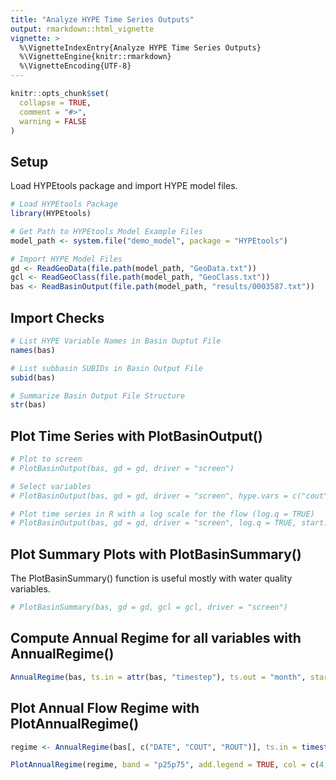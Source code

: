 ---
title: "Analyze HYPE Time Series Outputs"
output: rmarkdown::html_vignette
vignette: >
  %\VignetteIndexEntry{Analyze HYPE Time Series Outputs}
  %\VignetteEngine{knitr::rmarkdown}
  %\VignetteEncoding{UTF-8}
---

```{r, include = FALSE}
knitr::opts_chunk$set(
  collapse = TRUE,
  comment = "#>",
  warning = FALSE
)
```

## Setup
Load HYPEtools package and import HYPE model files.
```{r setup, message=FALSE}
# Load HYPEtools Package
library(HYPEtools)

# Get Path to HYPEtools Model Example Files
model_path <- system.file("demo_model", package = "HYPEtools")

# Import HYPE Model Files
gd <- ReadGeoData(file.path(model_path, "GeoData.txt"))
gcl <- ReadGeoClass(file.path(model_path, "GeoClass.txt"))
bas <- ReadBasinOutput(file.path(model_path, "results/0003587.txt"))
```

## Import Checks
```{r checks}
# List HYPE Variable Names in Basin Ouptut File
names(bas)

# List subbasin SUBIDs in Basin Output File
subid(bas)

# Summarize Basin Output File Structure
str(bas)
```

## Plot Time Series with PlotBasinOutput()
```{r PlotBasinOutput}
# Plot to screen
# PlotBasinOutput(bas, gd = gd, driver = "screen")

# Select variables
# PlotBasinOutput(bas, gd = gd, driver = "screen", hype.vars = c("cout", "rout"))

# Plot time series in R with a log scale for the flow (log.q = TRUE)
# PlotBasinOutput(bas, gd = gd, driver = "screen", log.q = TRUE, start.mon = 10, name = paste0("Subid ", attr(bas, "subid")))
```

## Plot Summary Plots with PlotBasinSummary()
The PlotBasinSummary() function is useful mostly with water quality variables.
```{r PlotBasinSummary}
# PlotBasinSummary(bas, gd = gd, gcl = gcl, driver = "screen")
```

## Compute Annual Regime for all variables with AnnualRegime()
```{r AnnualRegime}
AnnualRegime(bas, ts.in = attr(bas, "timestep"), ts.out = "month", start.mon = 10)
```

## Plot Annual Flow Regime with PlotAnnualRegime()
```{r PlotAnnualRegime}
regime <- AnnualRegime(bas[, c("DATE", "COUT", "ROUT")], ts.in = timestep(bas), ts.out = "month", start.mon = 10)

PlotAnnualRegime(regime, band = "p25p75", add.legend = TRUE, col = c(4, 2))
```
